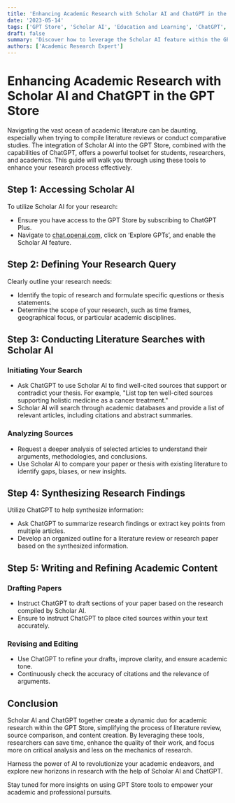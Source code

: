```yaml
---
title: 'Enhancing Academic Research with Scholar AI and ChatGPT in the GPT Store'
date: '2023-05-14'
tags: ['GPT Store', 'Scholar AI', 'Education and Learning', 'ChatGPT', 'Literature Review']
draft: false
summary: 'Discover how to leverage the Scholar AI feature within the GPT Store alongside ChatGPT to streamline your academic research. This guide provides step-by-step instructions on conducting literature reviews, comparing scholarly articles, and synthesizing academic content efficiently.'
authors: ['Academic Research Expert']
---
```


# Enhancing Academic Research with Scholar AI and ChatGPT in the GPT Store

Navigating the vast ocean of academic literature can be daunting, especially when trying to compile literature reviews or conduct comparative studies. The integration of Scholar AI into the GPT Store, combined with the capabilities of ChatGPT, offers a powerful toolset for students, researchers, and academics. This guide will walk you through using these tools to enhance your research process effectively.

## Step 1: Accessing Scholar AI

To utilize Scholar AI for your research:
- Ensure you have access to the GPT Store by subscribing to ChatGPT Plus.
- Navigate to [chat.openai.com](https://chat.openai.com), click on ‘Explore GPTs’, and enable the Scholar AI feature.

## Step 2: Defining Your Research Query

Clearly outline your research needs:
- Identify the topic of research and formulate specific questions or thesis statements.
- Determine the scope of your research, such as time frames, geographical focus, or particular academic disciplines.

## Step 3: Conducting Literature Searches with Scholar AI

### Initiating Your Search
- Ask ChatGPT to use Scholar AI to find well-cited sources that support or contradict your thesis. For example, "List top ten well-cited sources supporting holistic medicine as a cancer treatment."
- Scholar AI will search through academic databases and provide a list of relevant articles, including citations and abstract summaries.

### Analyzing Sources
- Request a deeper analysis of selected articles to understand their arguments, methodologies, and conclusions.
- Use Scholar AI to compare your paper or thesis with existing literature to identify gaps, biases, or new insights.

## Step 4: Synthesizing Research Findings

Utilize ChatGPT to help synthesize information:
- Ask ChatGPT to summarize research findings or extract key points from multiple articles.
- Develop an organized outline for a literature review or research paper based on the synthesized information.

## Step 5: Writing and Refining Academic Content

### Drafting Papers
- Instruct ChatGPT to draft sections of your paper based on the research compiled by Scholar AI.
- Ensure to instruct ChatGPT to place cited sources within your text accurately.

### Revising and Editing
- Use ChatGPT to refine your drafts, improve clarity, and ensure academic tone.
- Continuously check the accuracy of citations and the relevance of arguments.

## Conclusion

Scholar AI and ChatGPT together create a dynamic duo for academic research within the GPT Store, simplifying the process of literature review, source comparison, and content creation. By leveraging these tools, researchers can save time, enhance the quality of their work, and focus more on critical analysis and less on the mechanics of research.

Harness the power of AI to revolutionize your academic endeavors, and explore new horizons in research with the help of Scholar AI and ChatGPT.

Stay tuned for more insights on using GPT Store tools to empower your academic and professional pursuits.
